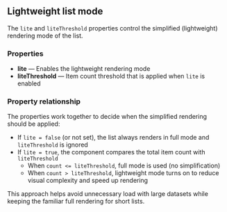 ## Lightweight list mode

The `lite` and `liteThreshold` properties control the simplified (lightweight) rendering mode of the list.

### Properties

- **lite** — Enables the lightweight rendering mode
- **liteThreshold** — Item count threshold that is applied when `lite` is enabled

### Property relationship

The properties work together to decide when the simplified rendering should be applied:

- If `lite = false` (or not set), the list always renders in full mode and `liteThreshold` is ignored
- If `lite = true`, the component compares the total item count with `liteThreshold`
  - When `count <= liteThreshold`, full mode is used (no simplification)
  - When `count > liteThreshold`, lightweight mode turns on to reduce visual complexity and speed up rendering

This approach helps avoid unnecessary load with large datasets while keeping the familiar full rendering for short lists.
